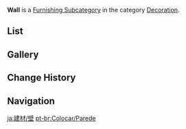 {{Terminology Infobox
|title        = Wall
|image        = Icon Housing Decoration Wall.png
|type         = Item Groups
|type2        = Furnishing Subcategories
|type3        = Interior Furnishings
|type4        = Decoration
}}
'''Wall''' is a [[Furnishing Subcategory]] in the category [[Decoration]].

==List==
{{Furnishings by Category Table
|Decoration Wall
|nocategory=1
|noload=1
|version=1}}

==Gallery==
{{Furnishings by Category Gallery|Decoration Wall}}

==Change History==
{{Change History|1.5}}

==Navigation==
{{Furnishing Navbox|interior}}

[[Category:Decoration Wall| ]]

[[ja:建材/壁]]
[[pt-br:Colocar/Parede]]